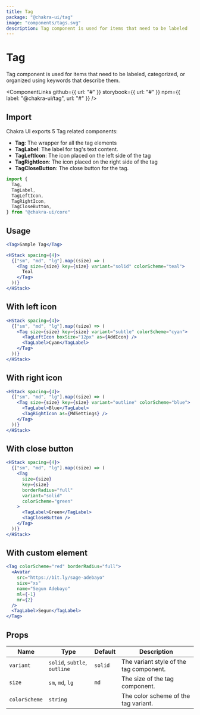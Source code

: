 ```yaml
---
title: Tag
package: "@chakra-ui/tag"
image: "components/tags.svg"
description: Tag component is used for items that need to be labeled
---
```



# Tag

Tag component is used for items that need to be labeled, categorized, or
organized using keywords that describe them.

<ComponentLinks
  github={{ url: "#" }}
  storybook={{ url: "#" }}
  npm={{ label: "@chakra-ui/tag", url: "#" }}
/>

<carbon-ad></carbon-ad>

## Import

Chakra UI exports 5 Tag related components:

- **Tag**: The wrapper for all the tag elements
- **TagLabel**: The label for tag's text content.
- **TagLeftIcon**: The icon placed on the left side of the tag
- **TagRightIcon**: The icon placed on the right side of the tag
- **TagCloseButton**: The close button for the tag.

```js
import {
  Tag,
  TagLabel,
  TagLeftIcon,
  TagRightIcon,
  TagCloseButton,
} from "@chakra-ui/core"
```

## Usage

```jsx
<Tag>Sample Tag</Tag>
```

```jsx
<HStack spacing={4}>
  {["sm", "md", "lg"].map((size) => (
    <Tag size={size} key={size} variant="solid" colorScheme="teal">
      Teal
    </Tag>
  ))}
</HStack>
```

## With left icon

```jsx
<HStack spacing={4}>
  {["sm", "md", "lg"].map((size) => (
    <Tag size={size} key={size} variant="subtle" colorScheme="cyan">
      <TagLeftIcon boxSize="12px" as={AddIcon} />
      <TagLabel>Cyan</TagLabel>
    </Tag>
  ))}
</HStack>
```

## With right icon

```jsx
<HStack spacing={4}>
  {["sm", "md", "lg"].map((size) => (
    <Tag size={size} key={size} variant="outline" colorScheme="blue">
      <TagLabel>Blue</TagLabel>
      <TagRightIcon as={MdSettings} />
    </Tag>
  ))}
</HStack>
```

## With close button

```jsx
<HStack spacing={4}>
  {["sm", "md", "lg"].map((size) => (
    <Tag
      size={size}
      key={size}
      borderRadius="full"
      variant="solid"
      colorScheme="green"
    >
      <TagLabel>Green</TagLabel>
      <TagCloseButton />
    </Tag>
  ))}
</HStack>
```

## With custom element

```jsx
<Tag colorScheme="red" borderRadius="full">
  <Avatar
    src="https://bit.ly/sage-adebayo"
    size="xs"
    name="Segun Adebayo"
    ml={-1}
    mr={2}
  />
  <TagLabel>Segun</TagLabel>
</Tag>
```

## Props

| Name          | Type                         | Default | Description                             |
| ------------- | ---------------------------- | ------- | --------------------------------------- |
| `variant`     | `solid`, `subtle`, `outline` | `solid` | The variant style of the tag component. |
| `size`        | `sm`, `md`, `lg`             | `md`    | The size of the tag component.          |
| `colorScheme` | `string`                     |         | The color scheme of the tag variant.    |
